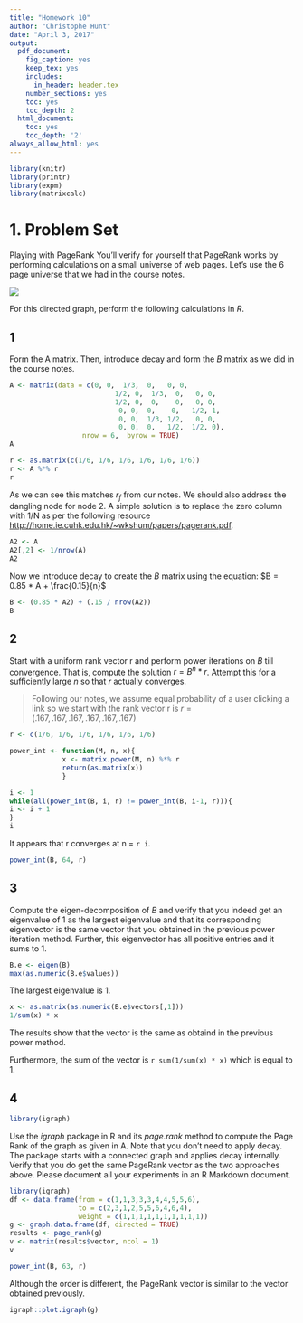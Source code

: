 ```yaml
---
title: "Homework 10"
author: "Christophe Hunt"
date: "April 3, 2017"
output:
  pdf_document:
    fig_caption: yes
    keep_tex: yes
    includes:
      in_header: header.tex
    number_sections: yes
    toc: yes
    toc_depth: 2
  html_document:
    toc: yes
    toc_depth: '2'
always_allow_html: yes
---
```


```r
library(knitr)
library(printr)
library(expm) 
library(matrixcalc)
```

# 1. Problem Set

Playing with PageRank You'll verify for yourself that PageRank works by performing calculations on a small universe of web pages. Let's use the 6 page universe that we had in the course notes.

![](https://raw.githubusercontent.com/ChristopheHunt/MSDA---Coursework/master/Data%20605/Assignment%2010/PS1.PNG)

For this directed graph, perform the following calculations in $R$.

## 1 
Form the A matrix. Then, introduce decay and form the $B$ matrix as we did in the course notes.

```r
A <- matrix(data = c(0, 0,  1/3,  0,   0, 0, 
                          1/2, 0,  1/3,  0,   0, 0,
                          1/2, 0,  0,    0,   0, 0,
                           0, 0,  0,    0,   1/2, 1,
                           0, 0,  1/3, 1/2,   0, 0,
                           0, 0,  0,   1/2,  1/2, 0), 
                  nrow = 6,  byrow = TRUE)
A
```

```r
r <- as.matrix(c(1/6, 1/6, 1/6, 1/6, 1/6, 1/6))
r <- A %*% r 
r
```

As we can see this matches $r_f$ from our notes. We should also address the dangling node for node 2. A simple solution is to replace the zero column with 1/N as per the following resource [http://home.ie.cuhk.edu.hk/~wkshum/papers/pagerank.pdf](http://home.ie.cuhk.edu.hk/~wkshum/papers/pagerank.pdf).

```r
A2 <- A
A2[,2] <- 1/nrow(A)
A2
```

\newpage

Now we introduce decay to create the $B$ matrix using the equation: $B = 0.85 * A + \frac{0.15}{n}$

```r
B <- (0.85 * A2) + (.15 / nrow(A2))
B
```

## 2 

Start with a uniform rank vector r and perform power iterations on $B$ till convergence. That is, compute the solution $r = B^n * r$. Attempt this for a sufficiently large $n$ so that $r$ actually converges.

> Following our notes, we assume equal probability of a user clicking a link so we start with the rank vector r is $r = (.167, .167, .167, .167, .167, .167)$

```r
r <- c(1/6, 1/6, 1/6, 1/6, 1/6, 1/6)

power_int <- function(M, n, x){
             x <- matrix.power(M, n) %*% r
             return(as.matrix(x))
             }

i <- 1 
while(all(power_int(B, i, r) != power_int(B, i-1, r))){
i <- i + 1 
} 
i
```

It appears that r converges at n = `r i`. 

```r
power_int(B, 64, r)
```

\newpage

## 3 

Compute the eigen-decomposition of $B$ and verify that you indeed get an eigenvalue of 1 as the largest eigenvalue and that its corresponding eigenvector is the same vector that you obtained in the previous power iteration method. Further, this eigenvector has all positive entries and it sums to 1.

```r
B.e <- eigen(B)
max(as.numeric(B.e$values))
```

The largest eigenvalue is 1.

```r
x <- as.matrix(as.numeric(B.e$vectors[,1]))
1/sum(x) * x
```

The results show that the vector is the same as obtaind in the previous power method. 

Furthermore, the sum of the vector is `r sum(1/sum(x) * x)` which is equal to 1. 


\newpage

## 4

```r
library(igraph)
```

Use the $igraph$ package in R and its $page.rank$ method to compute the Page Rank of the graph as given in A. Note that you don't need to apply decay. The package starts with a connected graph and applies decay internally. Verify that you do get the same PageRank vector as the two approaches above. Please document all your experiments in an R Markdown document.

```r
library(igraph)
df <- data.frame(from = c(1,1,3,3,3,4,4,5,5,6),
                 to = c(2,3,1,2,5,5,6,4,6,4),
                 weight = c(1,1,1,1,1,1,1,1,1,1))
g <- graph.data.frame(df, directed = TRUE)
results <- page_rank(g)
v <- matrix(results$vector, ncol = 1)
v
```

```r
power_int(B, 63, r)
```

Although the order is different, the PageRank vector is similar to the vector obtained previously.

\newpage

```r
igraph::plot.igraph(g)
```

